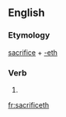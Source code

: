==English==

===Etymology===
[[sacrifice]] + [[-eth]]

===Verb===
{{en-verb form}}

# {{en-archaic third-person singular of|sacrifice}}

[[fr:sacrificeth]]